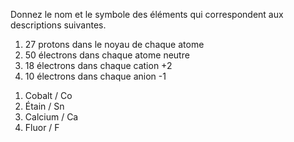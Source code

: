 ::: {.Exercise data-latex=""}

Donnez le nom et le symbole des éléments qui correspondent aux descriptions suivantes.

1. 27 protons dans le noyau de chaque atome  
2. 50 électrons dans chaque atome neutre  
3. 18 électrons dans chaque cation +2  
4. 10 électrons dans chaque anion -1  

:::

::: {.Answer data-latex=""}

1. Cobalt / Co
2. Étain / Sn
3. Calcium / Ca
4. Fluor / F

:::
